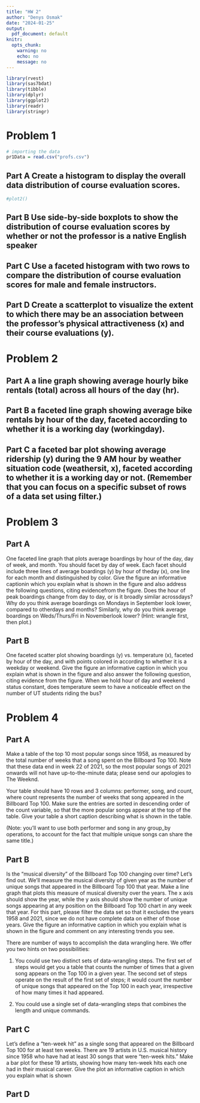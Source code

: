 ```yaml
---
title: "HW 2"
author: "Denys Osmak"
date: "2024-01-25"
output:
  pdf_document: default
knitr:
  opts_chunk:
    warning: no
    echo: no
    message: no
---
```


```r
library(rvest)
library(sas7bdat)
library(tibble)
library(dplyr)
library(ggplot2)
library(readr)
library(stringr)
```

# Problem 1

```r
# importing the data
pr1Data = read.csv("profs.csv")

```

## Part A Create a histogram to display the overall data distribution of course evaluation scores.

```r
#plot2()

```

## Part B Use side-by-side boxplots to show the distribution of course evaluation scores by whether or not the professor is a native English speaker

## Part C Use a faceted histogram with two rows to compare the distribution of course evaluation scores for male and female instructors.

## Part D Create a scatterplot to visualize the extent to which there may be an association between the professor's physical attractiveness (x) and their course evaluations (y).

# Problem 2

## Part A a line graph showing average hourly bike rentals (total) across all hours of the day (hr).

## Part B a faceted line graph showing average bike rentals by hour of the day, faceted according to whether it is a working day (workingday).

## Part C a faceted bar plot showing average ridership (y) during the 9 AM hour by weather situation code (weathersit, x), faceted according to whether it is a working day or not. (Remember that you can focus on a specific subset of rows of a data set using filter.)

# Problem 3

## Part A

One faceted line graph that plots average boardings by hour of the day, day of week, and month. You should facet by day of week. Each facet should include three lines of average boardings (y) by hour of theday (x), one line for each month and distinguished by color. Give the figure an informative captionin which you explain what is shown in the figure and also address the following questions, citing evidencefrom the figure. Does the hour of peak boardings change from day to day, or is it broadly similar acrossdays? Why do you think average boardings on Mondays in September look lower, compared to otherdays and months? Similarly, why do you think average boardings on Weds/Thurs/Fri in Novemberlook lower? (Hint: wrangle first, then plot.)

## Part B

One faceted scatter plot showing boardings (y) vs. temperature (x), faceted by hour of the day, and with points colored in according to whether it is a weekday or weekend. Give the figure an informative caption in which you explain what is shown in the figure and also answer the following question, citing evidence from the figure. When we hold hour of day and weekend status constant, does temperature seem to have a noticeable effect on the number of UT students riding the bus?

# Problem 4

## Part A

Make a table of the top 10 most popular songs since 1958, as measured by the total number of weeks that a song spent on the Billboard Top 100. Note that these data end in week 22 of 2021, so the most popular songs of 2021 onwards will not have up-to-the-minute data; please send our apologies to The Weeknd.

Your table should have 10 rows and 3 columns: performer, song, and count, where count represents the number of weeks that song appeared in the Billboard Top 100. Make sure the entries are sorted in descending order of the count variable, so that the more popular songs appear at the top of the table. Give your table a short caption describing what is shown in the table.

(Note: you'll want to use both performer and song in any group_by operations, to account for the fact that multiple unique songs can share the same title.)

## Part B

Is the "musical diversity" of the Billboard Top 100 changing over time? Let's find out. We'll measure the musical diversity of given year as the number of unique songs that appeared in the Billboard Top 100 that year. Make a line graph that plots this measure of musical diversity over the years. The x axis should show the year, while the y axis should show the number of unique songs appearing at any position on the Billboard Top 100 chart in any week that year. For this part, please filter the data set so that it excludes the years 1958 and 2021, since we do not have complete data on either of those years. Give the figure an informative caption in which you explain what is shown in the figure and comment on any interesting trends you see.

There are number of ways to accomplish the data wrangling here. We offer you two hints on two possibilities:

1)  You could use two distinct sets of data-wrangling steps. The first set of steps would get you a table that counts the number of times that a given song appears on the Top 100 in a given year. The second set of steps operate on the result of the first set of steps; it would count the number of unique songs that appeared on the Top 100 in each year, irrespective of how many times it had appeared.

2)  You could use a single set of data-wrangling steps that combines the length and unique commands.

## Part C

Let's define a "ten-week hit" as a single song that appeared on the Billboard Top 100 for at least ten weeks. There are 19 artists in U.S. musical history since 1958 who have had at least 30 songs that were "ten-week hits." Make a bar plot for these 19 artists, showing how many ten-week hits each one had in their musical career. Give the plot an informative caption in which you explain what is shown

## Part D
